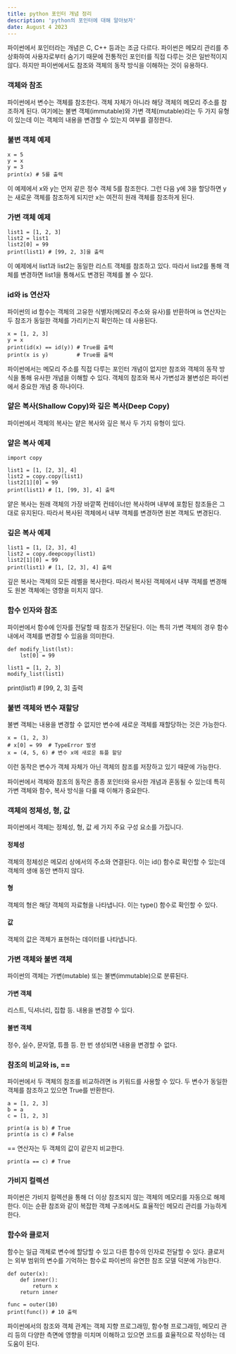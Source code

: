 ```yaml
---
title: python 포인터 개념 정리
description: 'python의 포인터에 대해 알아보자'
date: August 4 2023
---
```

파이썬에서 포인터라는 개념은 C, C++ 등과는 조금 다르다. 
파이썬은 메모리 관리를 추상화하여 사용자로부터 숨기기 때문에 전통적인 포인터를 직접 다루는 것은 일반적이지 않다. 
하지만 파이썬에서도 참조와 객체의 동작 방식을 이해하는 것이 유용하다.

### 객체와 참조
파이썬에서 변수는 객체를 참조한다. 객체 자체가 아니라 해당 객체의 메모리 주소를 참조하게 된다. 여기에는 불변 객체(immutable)와 가변 객체(mutable)라는 두 가지 유형이 있는데 이는 객체의 내용을 변경할 수 있는지 여부를 결정한다.

### 불변 객체 예제
```
x = 5
y = x
y = 3
print(x) # 5를 출력
```
이 예제에서 x와 y는 먼저 같은 정수 객체 5를 참조한다. 그런 다음 y에 3을 할당하면 y는 새로운 객체를 참조하게 되지만 x는 여전히 원래 객체를 참조하게 된다.

### 가변 객체 예제
```
list1 = [1, 2, 3]
list2 = list1
list2[0] = 99
print(list1) # [99, 2, 3]을 출력
```
이 예제에서 list1과 list2는 동일한 리스트 객체를 참조하고 있다. 따라서 list2를 통해 객체를 변경하면 list1을 통해서도 변경된 객체를 볼 수 있다.

### id와 is 연산자
파이썬의 id 함수는 객체의 고유한 식별자(메모리 주소와 유사)를 반환하며 is 연산자는 두 참조가 동일한 객체를 가리키는지 확인하는 데 사용된다.

```
x = [1, 2, 3]
y = x
print(id(x) == id(y)) # True를 출력
print(x is y)         # True를 출력
```
파이썬에서는 메모리 주소를 직접 다루는 포인터 개념이 없지만 참조와 객체의 동작 방식을 통해 유사한 개념을 이해할 수 있다. 객체의 참조와 복사 가변성과 불변성은 파이썬에서 중요한 개념 중 하나이다.


### 얕은 복사(Shallow Copy)와 깊은 복사(Deep Copy)
파이썬에서 객체의 복사는 얕은 복사와 깊은 복사 두 가지 유형이 있다.

### 얕은 복사 예제
```
import copy

list1 = [1, [2, 3], 4]
list2 = copy.copy(list1)
list2[1][0] = 99
print(list1) # [1, [99, 3], 4] 출력
```
얕은 복사는 원래 객체의 가장 바깥쪽 컨테이너만 복사하며
 내부에 포함된 참조들은 그대로 유지된다. 따라서 복사된 객체에서 내부 객체를 변경하면 원본 객체도 변경된다.

### 깊은 복사 예제
```
list1 = [1, [2, 3], 4]
list2 = copy.deepcopy(list1)
list2[1][0] = 99
print(list1) # [1, [2, 3], 4] 출력
```
깊은 복사는 객체의 모든 레벨을 복사한다. 따라서 복사된 객체에서 내부 객체를 변경해도 원본 객체에는 영향을 미치지 않다.

### 함수 인자와 참조
파이썬에서 함수에 인자를 전달할 때 참조가 전달된다. 이는 특히 가변 객체의 경우 함수 내에서 객체를 변경할 수 있음을 의미한다.
```
def modify_list(lst):
    lst[0] = 99

list1 = [1, 2, 3]
modify_list(list1)
```
print(list1) # [99, 2, 3] 출력
### 불변 객체와 변수 재할당
불변 객체는 내용을 변경할 수 없지만
변수에 새로운 객체를 재할당하는 것은 가능한다.
```
x = (1, 2, 3)
# x[0] = 99  # TypeError 발생
x = (4, 5, 6) # 변수 x에 새로운 튜플 할당
```
이런 동작은 변수가 객체 자체가 아닌 객체의 참조를 저장하고 있기 때문에 가능한다.

파이썬에서 객체와 참조의 동작은 종종 포인터와 유사한 개념과 혼동될 수 있는데 특히 가변 객체와 함수, 복사 방식을 다룰 때 이해가 중요한다.

### 객체의 정체성, 형, 값
파이썬에서 객체는 정체성, 형, 값 세 가지 주요 구성 요소를 가집니다.

#### 정체성
객체의 정체성은 메모리 상에서의 주소와 연결된다. 이는 id() 함수로 확인할 수 있는데 객체의 생애 동안 변하지 않다.
#### 형
객체의 형은 해당 객체의 자료형을 나타냅니다. 이는 type() 함수로 확인할 수 있다.
#### 값
객체의 값은 객체가 표현하는 데이터를 나타냅니다.
### 가변 객체와 불변 객체
파이썬의 객체는 가변(mutable) 또는 불변(immutable)으로 분류된다.

#### 가변 객체
리스트, 딕셔너리, 집합 등. 내용을 변경할 수 있다.
#### 불변 객체
정수, 실수, 문자열, 튜플 등. 한 번 생성되면 내용을 변경할 수 없다.
### 참조의 비교와 is, ==
파이썬에서 두 객체의 참조를 비교하려면 is 키워드를 사용할 수 있다. 두 변수가 동일한 객체를 참조하고 있으면 True를 반환한다.
```
a = [1, 2, 3]
b = a
c = [1, 2, 3]

print(a is b) # True
print(a is c) # False
```
== 연산자는 두 객체의 값이 같은지 비교한다.
```
print(a == c) # True
```
### 가비지 컬렉션
파이썬은 가비지 컬렉션을 통해 더 이상 참조되지 않는 객체의 메모리를 자동으로 해제한다. 이는 순환 참조와 같이 복잡한 객체 구조에서도 효율적인 메모리 관리를 가능하게 한다.

### 함수와 클로저
함수는 일급 객체로
 변수에 할당할 수 있고 다른 함수의 인자로 전달할 수 있다. 클로저는 외부 범위의 변수를 기억하는 함수로
  파이썬의 유연한 참조 모델 덕분에 가능한다.
```
def outer(x):
    def inner():
        return x
    return inner

func = outer(10)
print(func()) # 10 출력
```
파이썬에서의 참조와 객체 관계는 객체 지향 프로그래밍, 함수형 프로그래밍, 메모리 관리 등의 다양한 측면에 영향을 미치며
 이해하고 있으면 코드를 효율적으로 작성하는 데 도움이 된다.